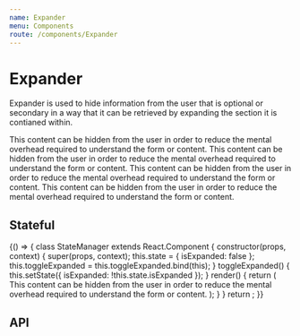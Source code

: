 ```yaml
---
name: Expander
menu: Components
route: /components/Expander
---
```



# Expander

Expander is used to hide information from the user that is optional or secondary in a way that it can be retrieved by expanding the section it is contianed within.

<Playground>
  <SpacedGroup direction="vertical" xs={24}>
    <Expander title="Show Details">
      This content can be hidden from the user in order to reduce the mental
      overhead required to understand the form or content.
    </Expander>
    <Expander expandedTitle="Hide Details" expanded>
      This content can be hidden from the user in order to reduce the mental
      overhead required to understand the form or content.
    </Expander>
    <Expander title="Custom Show Details">
      This content can be hidden from the user in order to reduce the mental
      overhead required to understand the form or content.
    </Expander>
    <Expander expandedTitle="Custom Hide Details" expanded>
      This content can be hidden from the user in order to reduce the mental
      overhead required to understand the form or content.
    </Expander>
  </SpacedGroup>
</Playground>

## Stateful

<Playground>
  {() => {
    class StateManager extends React.Component {
      constructor(props, context) {
        super(props, context);
        this.state = { isExpanded: false };
        this.toggleExpanded = this.toggleExpanded.bind(this);
      }
      toggleExpanded() {
        this.setState({ isExpanded: !this.state.isExpanded });
      }
      render() {
        return (
          <Expander
            title="Show Details"
            expandedTitle="Hide Details"
            expanded={this.state.isExpanded}
            onToggle={this.toggleExpanded}
          >
            This content can be hidden from the user in order to reduce the
            mental overhead required to understand the form or content.
          </Expander>
        );
      }
    }
    return <StateManager />;
  }}
</Playground>

## API

<PropsTable of={Expander} />
